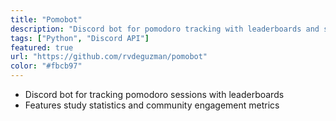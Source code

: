 ```yaml
---
title: "Pomobot"
description: "Discord bot for pomodoro tracking with leaderboards and study stats"
tags: ["Python", "Discord API"]
featured: true
url: "https://github.com/rvdeguzman/pomobot"
color: "#fbcb97"
---
```


- Discord bot for tracking pomodoro sessions with leaderboards
- Features study statistics and community engagement metrics

